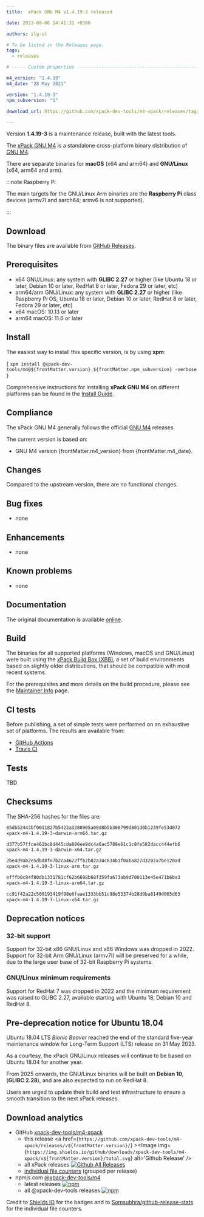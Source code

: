 ```yaml
---
title:  xPack GNU M4 v1.4.19-3 released

date: 2023-09-06 14:41:31 +0300

authors: ilg-ul

# To be listed in the Releases page.
tags:
  - releases

# ----- Custom properties -----------------------------------------------------

m4_version: "1.4.19"
m4_date: "28 May 2021"

version: "1.4.19-3"
npm_subversion: "1"

download_url: https://github.com/xpack-dev-tools/m4-xpack/releases/tag/v1.4.19-3/

---
```


Version **1.4.19-3** is a maintenance release, built with the latest tools.

<!-- truncate -->


The [xPack GNU M4](https://xpack-dev-tools.github.io/m4-xpack/)
is a standalone cross-platform binary distribution of
[GNU M4](https://www.gnu.org/software/m4/).

There are separate binaries for
**macOS** (x64 and arm64)
and **GNU/Linux** (x64, arm64 and arm).

:::note Raspberry Pi

The main targets for the GNU/Linux Arm
binaries are the **Raspberry Pi** class devices (armv7l and aarch64;
armv6 is not supported).

:::

## Download

The binary files are available from <a href={frontMatter.download_url}>GitHub Releases</a>.

## Prerequisites

- x64 GNU/Linux: any system with **GLIBC 2.27** or higher
  (like Ubuntu 18 or later, Debian 10 or later, RedHat 8 or later,
  Fedora 29 or later, etc)
- arm64/arm GNU/Linux: any system with **GLIBC 2.27** or higher
  (like Raspberry Pi OS, Ubuntu 18 or later, Debian 10 or later, RedHat 8 or later,
  Fedora 29 or later, etc)
- x64 macOS: 10.13 or later
- arm64 macOS: 11.6 or later

## Install

The easiest way to install this specific version, is by using **xpm**:

<CodeBlock language="console"> {
`xpm install @xpack-dev-tools/m4@${frontMatter.version}.${frontMatter.npm_subversion} -verbose
`} </CodeBlock>

Comprehensive instructions for installing **xPack GNU M4** on different platforms
can be found in the [Install Guide](/docs/install/).

## Compliance

The xPack GNU M4 generally follows the official
[GNU M4](https://www.gnu.org/software/m4/) releases.

The current version is based on:

- GNU M4 version {frontMatter.m4_version}
from {frontMatter.m4_date}.

## Changes

Compared to the upstream version, there are no functional changes.

## Bug fixes

- none

## Enhancements

- none

## Known problems

- none

## Documentation

The original documentation is available
[online](https://www.gnu.org/software/m4/manual/).

## Build

The binaries for all supported platforms
(Windows, macOS and GNU/Linux) were built using the
[xPack Build Box (XBB)](https://xpack.github.io/xbb/), a set
of build environments based on slightly older distributions, that should be
compatible with most recent systems.

For the prerequisites and more details on the build procedure, please see the
[Maintainer Info](/docs/maintainer/) page.

## CI tests

Before publishing, a set of simple tests were performed on an exhaustive
set of platforms. The results are available from:

- [GitHub Actions](https://github.com/xpack-dev-tools/m4-xpack/actions/)
- [Travis CI](https://app.travis-ci.com/github/xpack-dev-tools/m4-xpack/builds/)

## Tests

TBD

## Checksums

The SHA-256 hashes for the files are:

```txt
85db52443bf0011827b5422a3280905a00d8b5b308799d801d0b1239fe53d072
xpack-m4-1.4.19-3-darwin-arm64.tar.gz

d377b57ffce461bc8d445cda806ee9dc4a6ac5788e61c1c8fe582dacc444efb6
xpack-m4-1.4.19-3-darwin-x64.tar.gz

2be4d9ab2e5dbd8fe7b2ca4622ffb2b82a34c634b1f0aba827d3202a7be120ad
xpack-m4-1.4.19-3-linux-arm.tar.gz

efffb0c84f80db1331781cf62b6698b68f359fa673ab9d700113e45e471b6ba3
xpack-m4-1.4.19-3-linux-arm64.tar.gz

cc91f42a22c500193419f98e6faae1333bb51c90e53374b28d0ba8149d065d63
xpack-m4-1.4.19-3-linux-x64.tar.gz

```

## Deprecation notices

### 32-bit support

Support for 32-bit x86 GNU/Linux and x86 Windows was
dropped in 2022. Support for 32-bit Arm GNU/Linux (armv7l) will be preserved
for a while, due to the large user base of 32-bit Raspberry Pi systems.

### GNU/Linux minimum requirements

Support for RedHat 7 was dropped in 2022 and the
minimum requirement was raised to GLIBC 2.27, available starting
with Ubuntu 18, Debian 10 and RedHat 8.

## Pre-deprecation notice for Ubuntu 18.04

Ubuntu 18.04 LTS _Bionic Beaver_ reached the end of the standard five-year
maintenance window for Long-Term Support (LTS) release on 31 May 2023.

As a courtesy, the xPack GNU/Linux releases will continue to be based on
Ubuntu 18.04 for another year.

From 2025 onwards, the GNU/Linux binaries will be built on **Debian 10**,
(**GLIBC 2.28**), and are also expected to run on RedHat 8.

Users are urged to update their build and test infrastructure to
ensure a smooth transition to the next xPack releases.

## Download analytics

- GitHub [xpack-dev-tools/m4-xpack](https://github.com/xpack-dev-tools/m4-xpack/)
  - this release <a href={`https://github.com/xpack-dev-tools/m4-xpack/releases/v${frontMatter.version}/`} ><Image img={`https://img.shields.io/github/downloads/xpack-dev-tools/m4-xpack/v${frontMatter.version}/total.svg`} alt='Github Release' /></a>
  - all xPack releases [![Github All Releases](https://img.shields.io/github/downloads/xpack-dev-tools/m4-xpack/total.svg)](https://github.com/xpack-dev-tools/m4-xpack/releases/)
  - [individual file counters](https://somsubhra.github.io/github-release-stats/?username=xpack-dev-tools&repository=m4-xpack) (grouped per release)
- npmjs.com [@xpack-dev-tools/m4](https://www.npmjs.com/package/@xpack-dev-tools/m4)
  - latest releases [![npm](https://img.shields.io/npm/dw/@xpack-dev-tools/m4.svg)](https://www.npmjs.com/package/@xpack-dev-tools/m4/)
  - all @xpack-dev-tools releases [![npm](https://img.shields.io/npm/dt/@xpack-dev-tools/m4.svg)](https://www.npmjs.com/package/@xpack-dev-tools/m4/)

Credit to [Shields IO](https://shields.io) for the badges and to
[Somsubhra/github-release-stats](https://github.com/Somsubhra/github-release-stats)
for the individual file counters.
